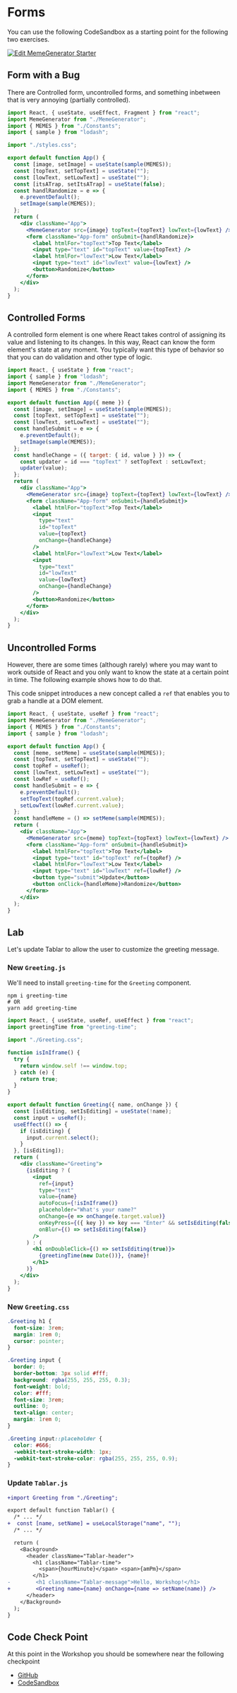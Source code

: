 # Forms

<!-- https://codesandbox.io/s/n95ljrng2 -->

You can use the following CodeSandbox as a starting point for the following two exercises.

<a href="https://codesandbox.io/s/busy-water-mlkgx?fontsize=14" target="_blank">
  <img
    alt="Edit MemeGenerator Starter"
    src="https://codesandbox.io/static/img/play-codesandbox.svg"
  />
</a>

## Form with a Bug

There are Controlled form, uncontrolled forms, and something inbetween that is very annoying (partially controlled).

```jsx
import React, { useState, useEffect, Fragment } from "react";
import MemeGenerator from "./MemeGenerator";
import { MEMES } from "./Constants";
import { sample } from "lodash";

import "./styles.css";

export default function App() {
  const [image, setImage] = useState(sample(MEMES));
  const [topText, setTopText] = useState("");
  const [lowText, setLowText] = useState("");
  const [itsATrap, setItsATrap] = useState(false);
  const handlRandomize = e => {
    e.preventDefault();
    setImage(sample(MEMES));
  };
  return (
    <div className="App">
      <MemeGenerator src={image} topText={topText} lowText={lowText} />
      <form className="App-form" onSubmit={handlRandomize}>
        <label htmlFor="topText">Top Text</label>
        <input type="text" id="topText" value={topText} />
        <label htmlFor="lowText">Low Text</label>
        <input type="text" id="lowText" value={lowText} />
        <button>Randomize</button>
      </form>
    </div>
  );
}
```

## Controlled Forms

A controlled form element is one where React takes control of assigning its value and listening to its changes. In this way, React can know the form element's state at any moment. You typically want this type of behavior so that you can do validation and other type of logic.

```jsx
import React, { useState } from "react";
import { sample } from "lodash";
import MemeGenerator from "./MemeGenerator";
import { MEMES } from "./Constants";

export default function App({ meme }) {
  const [image, setImage] = useState(sample(MEMES));
  const [topText, setTopText] = useState("");
  const [lowText, setLowText] = useState("");
  const handleSubmit = e => {
    e.preventDefault();
    setImage(sample(MEMES));
  };
  const handleChange = ({ target: { id, value } }) => {
    const updater = id === "topText" ? setTopText : setLowText;
    updater(value);
  };
  return (
    <div className="App">
      <MemeGenerator src={image} topText={topText} lowText={lowText} />
      <form className="App-form" onSubmit={handleSubmit}>
        <label htmlFor="topText">Top Text</label>
        <input
          type="text"
          id="topText"
          value={topText}
          onChange={handleChange}
        />
        <label htmlFor="lowText">Low Text</label>
        <input
          type="text"
          id="lowText"
          value={lowText}
          onChange={handleChange}
        />
        <button>Randomize</button>
      </form>
    </div>
  );
}
```

## Uncontrolled Forms

However, there are some times (although rarely) where you may want to work outside of React and you only want to know the state at a certain point in time. The following example shows how to do that.

This code snippet introduces a new concept called a `ref` that enables you to grab a handle at a DOM element.

```jsx
import React, { useState, useRef } from "react";
import MemeGenerator from "./MemeGenerator";
import { MEMES } from "./Constants";
import { sample } from "lodash";

export default function App() {
  const [meme, setMeme] = useState(sample(MEMES));
  const [topText, setTopText] = useState("");
  const topRef = useRef();
  const [lowText, setLowText] = useState("");
  const lowRef = useRef();
  const handleSubmit = e => {
    e.preventDefault();
    setTopText(topRef.current.value);
    setLowText(lowRef.current.value);
  };
  const handleMeme = () => setMeme(sample(MEMES));
  return (
    <div className="App">
      <MemeGenerator src={meme} topText={topText} lowText={lowText} />
      <form className="App-form" onSubmit={handleSubmit}>
        <label htmlFor="topText">Top Text</label>
        <input type="text" id="topText" ref={topRef} />
        <label htmlFor="lowText">Low Text</label>
        <input type="text" id="lowText" ref={lowRef} />
        <button type="submit">Update</button>
        <button onClick={handleMeme}>Randomize</button>
      </form>
    </div>
  );
}
```

## Lab

Let's update Tablar to allow the user to customize the greeting message.

### New `Greeting.js`

We'll need to install `greeting-time` for the `Greeting` component.

```shell
npm i greeting-time
# OR
yarn add greeting-time
```

```jsx
import React, { useState, useRef, useEffect } from "react";
import greetingTime from "greeting-time";

import "./Greeting.css";

function isInIframe() {
  try {
    return window.self !== window.top;
  } catch (e) {
    return true;
  }
}

export default function Greeting({ name, onChange }) {
  const [isEditing, setIsEditing] = useState(!name);
  const input = useRef();
  useEffect(() => {
    if (isEditing) {
      input.current.select();
    }
  }, [isEditing]);
  return (
    <div className="Greeting">
      {isEditing ? (
        <input
          ref={input}
          type="text"
          value={name}
          autoFocus={!isInIframe()}
          placeholder="What's your name?"
          onChange={e => onChange(e.target.value)}
          onKeyPress={({ key }) => key === "Enter" && setIsEditing(false)}
          onBlur={() => setIsEditing(false)}
        />
      ) : (
        <h1 onDoubleClick={() => setIsEditing(true)}>
          {greetingTime(new Date())}, {name}!
        </h1>
      )}
    </div>
  );
}
```

### New `Greeting.css`

```css
.Greeting h1 {
  font-size: 3rem;
  margin: 1rem 0;
  cursor: pointer;
}

.Greeting input {
  border: 0;
  border-bottom: 3px solid #fff;
  background: rgba(255, 255, 255, 0.3);
  font-weight: bold;
  color: #fff;
  font-size: 3rem;
  outline: 0;
  text-align: center;
  margin: 1rem 0;
}

.Greeting input::placeholder {
  color: #666;
  -webkit-text-stroke-width: 1px;
  -webkit-text-stroke-color: rgba(255, 255, 255, 0.9);
}
```

### Update `Tablar.js`

```diff
+import Greeting from "./Greeting";

export default function Tablar() {
  /* ... */
+  const [name, setName] = useLocalStorage("name", "");
  /* ... */

  return (
    <Background>
      <header className="Tablar-header">
        <h1 className="Tablar-time">
          <span>{hourMinute}</span> <span>{amPm}</span>
        </h1>
-        <h1 className="Tablar-message">Hello, Workshop!</h1>
+        <Greeting name={name} onChange={name => setName(name)} />
      </header>
    </Background>
  );
}
```

## Code Check Point

At this point in the Workshop you should be somewhere near the following checkpoint

- [GitHub](https://github.com/elijahmanor/react-fun/tree/master/packages/06-forms)
- [CodeSandbox](https://codesandbox.io/s/github/elijahmanor/react-fun/tree/master/packages/06-forms)
